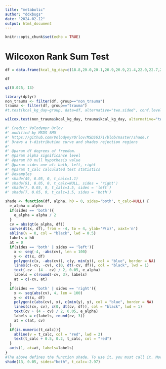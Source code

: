 ```yaml
---
title: "metabolic"
author: "ddxbugs"
date: "2024-02-12"
output: html_document
---
```


```r
knitr::opts_chunk$set(echo = TRUE)
```
# Wilcoxon Rank Sum Test
```r
df = data.frame(kcal_kg_day=c(18.8,20.0,20.1,20.9,20.9,21.4,22.0,22.7,22.9,23.0,24.5,25.8,30.0,37.6,38.5), group=c("non_trauma","non_trauma","non_trauma","non_trauma","non_trauma","non_trauma","trauma","non_trauma","non_trauma","trauma","trauma","trauma","trauma","trauma","trauma"))

df

qt(0.025, 13)

library(dplyr)
non_trauma <- filter(df, group=="non_trauma")
trauma <- filter(df, group=="trauma")
#t.test(kcal_kg_day~group, data=df, alternative="two.sided", conf.level=0.95)

wilcox.test(non_trauma$kcal_kg_day, trauma$kcal_kg_day, alternative="two.sided", conf.level=0.95, var.equal=FALSE, exact=FALSE)
```
```r
#' Credit: Volodymyr Orlov
#' modified by MSDS SMU
#' https://github.com/VolodymyrOrlov/MSDS6371/blob/master/shade.r
#' Draws a t-distribution curve and shades rejection regions
#' 
#' @param df degrees of freedom.
#' @param alpha significance level
#' @param h0 null hypothesis value
#' @param sides one of: both, left, right
#' @param t_calc calculated test statistics
#' @examples
#' shade(49, 0.05, 0, t_calc=1.1)
#' shade(91, 0.05, 0, t_calc=NULL, sides = 'right')
#' shade(7, 0.05, 0, t_calc=1.5, sides = 'left')
#' shade(7, 0.05, 0, t_calc=1.5, sides = 'both')

shade <- function(df, alpha, h0 = 0, sides='both', t_calc=NULL) {
  e_alpha = alpha
  if(sides == 'both'){
    e_alpha = alpha / 2
  }
  cv = abs(qt(e_alpha, df))
  curve(dt(x, df), from = -4, to = 4, ylab='P(x)', xaxt='n') 
  abline(v = 0, col = "black", lwd = 0.5)
  labels = h0
  at = 0
  if(sides == 'both' | sides == 'left'){
    x <- seq(-4, -abs(cv), len = 100) 
    y <- dt(x, df)
    polygon(c(x, -abs(cv)), c(y, min(y)), col = "blue", border = NA)
    lines(c(-cv, -cv), c(0, dt(-cv, df)), col = "black", lwd = 1)
    text(-cv - (4 - cv) / 2, 0.05, e_alpha)
    labels = c(round(-cv, 3), labels)
    at = c(-cv, at)
  }
  if(sides == 'both' | sides == 'right'){
    x <- seq(abs(cv), 4, len = 100)
    y <- dt(x, df)
    polygon(c(abs(cv), x), c(min(y), y), col = "blue", border = NA)
    lines(c(cv, cv), c(0, dt(cv, df)), col = "black", lwd = 1)
    text(cv + (4 - cv) / 2, 0.05, e_alpha)
    labels = c(labels, round(cv, 3))
    at = c(at, cv)
  }
  if(is.numeric(t_calc)){
    abline(v = t_calc, col = "red", lwd = 2)
    text(t_calc + 0.5, 0.2, t_calc, col = "red")
  }
  axis(1, at=at, labels=labels)
}
#The above defines the function shade. To use it, you must call it. More examples are in the comments above.
shade(13, 0.05, sides="both", t_calc=-2.97)
```